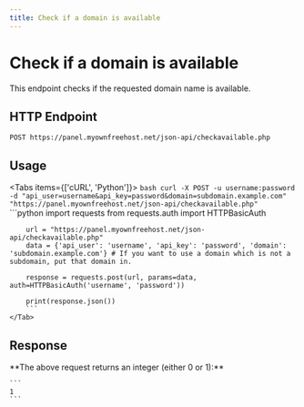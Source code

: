 ```yaml
---
title: Check if a domain is available
---
```



# Check if a domain is available
This endpoint checks if the requested domain name is available.


## HTTP Endpoint

`POST https://panel.myownfreehost.net/json-api/checkavailable.php`

## Usage

<Tabs items={['cURL', 'Python']}>
    <Tab>
        ```bash
        curl -X POST -u username:password -d "api_user=username&api_key=password&domain=subdomain.example.com" "https://panel.myownfreehost.net/json-api/checkavailable.php"
        ```
    </Tab>
    <Tab>
        ```python
        import requests
        from requests.auth import HTTPBasicAuth

        url = "https://panel.myownfreehost.net/json-api/checkavailable.php"
        data = {'api_user': 'username', 'api_key': 'password', 'domain': 'subdomain.example.com'} # If you want to use a domain which is not a subdomain, put that domain in.

        response = requests.post(url, params=data, auth=HTTPBasicAuth('username', 'password'))

        print(response.json())
        ```
    </Tab>
</Tabs>


## Response

<Callout emoji="💡">
    **The above request returns an integer (either 0 or 1):**

    ```
    1
    ```
</Callout>
